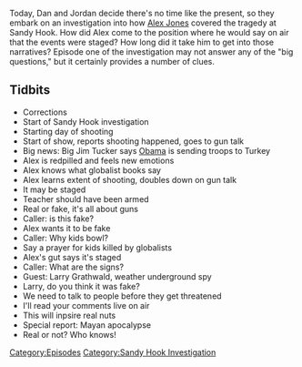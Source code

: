 {{DEFAULTSORT:
    #_EPISODE_0266:December 14, 2012
}}{{Episode
    | title           = December 14, 2012
    | caption         = Listen to this episode on [https://knowledgefight.libsyn.com/knowledge-fight-december-14-2012 Libsyn] [https://open.spotify.com/episode/3Zn3PYraEVM2xYckadnNyE Spotify], Read the [[Transcript/266: December 14, 2012|Unofficial Transcript]]
    | episodeNumber   = 266
    | length          = 02:05:45
    | airDate         = February 20, 2019
    | coverageDate    = December 14, 2012
    | episodeType     = [[:Category:Sandy Hook Investigation|Sandy Hook Investigation]]
    | appearance      = [[Big Jim Tucker]], [[Larry Grathwald]]
    | previousEpisode = [[265: September 1, 2011]]
    | nextEpisode     = [[267: December 16, 2012]]
}}

{{Stub}}

Today, Dan and Jordan decide there's no time like the present, so they embark on an investigation into how [[Alex Jones]] covered the tragedy at Sandy Hook. How did Alex come to the position where he would say on air that the events were staged? How long did it take him to get into those narratives? Episode one of the investigation may not answer any of the "big questions," but it certainly provides a number of clues.

==Tidbits==

*Corrections
*Start of Sandy Hook investigation
*Starting day of shooting
*Start of show, reports shooting happened, goes to gun talk
*Big news: Big Jim Tucker says [[Barack Obama|Obama]] is sending troops to Turkey
*Alex is redpilled and feels new emotions
*Alex knows what globalist books say
*Alex learns extent of shooting, doubles down on gun talk
*It may be staged
*Teacher should have been armed
*Real or fake, it's all about guns
*Caller: is this fake?
*Alex wants it to be fake
*Caller: Why kids bowl?
*Say a prayer for kids killed by globalists
*Alex's gut says it's staged
*Caller: What are the signs?
*Guest: Larry Grathwald, weather underground spy
*Larry, do you think it was fake?
*We need to talk to people before they get threatened
*I'll read your comments live on air
*This will inpsire real nuts
*Special report: Mayan apocalypse
*Real or not? Who knows!

[[Category:Episodes]]
[[Category:Sandy Hook Investigation]]
